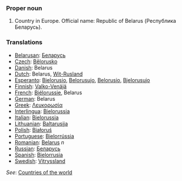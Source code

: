 ===Proper noun===

# Country in Europe. Official name: Republic of Belarus (Республика Беларусь).
===Translations===
*[[Belarusan]]: [[Беларусь]]
*[[Czech]]: [[Bělorusko]]
*[[Danish]]: Belarus
*[[Dutch]]: Belarus, [[Wit-Rusland]]
*[[Esperanto]]: [[Bjelorusio]], [[Belorusujo]], [[Belorusio]], [[Bjelorusujo]]
*[[Finnish]]: [[Valko-Venäjä]]
*[[French]]: [[Biélorussie]], Belarus
*[[German]]: Belarus
*[[Greek]]: [[Λευκορωσία]]
*[[Interlingua]]: [[Bielorussia]]
*[[Italian]]: [[Bielorussia]]
*[[Lithuanian]]: [[Baltarusija]]
*[[Polish]]: [[Białoruś]]
*[[Portuguese]]: [[Bielorrússia]]
*[[Romanian]]: [[Belarus]] ''n''
*[[Russian]]: [[Беларусь]]
*[[Spanish]]: [[Bielorrusia]]
*[[Swedish]]: [[Vitryssland]]

''See'': [[Countries of the world]]